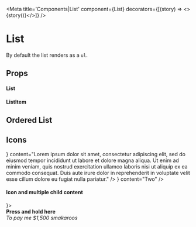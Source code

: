 

<Meta title='Components|List' component={List} decorators={[(story) => <><ComponentProgress ticketID={ticketID} />{story()}</>]} />

# List
By default the list renders as a `ul`.
<Preview>
  <Story name="unordered">
    <List>
      <ListItem content="Lorem ipsum dolor sit amet, consectetur adipiscing elit, sed do eiusmod tempor incididunt ut labore et dolore magna aliqua. Ut enim ad minim veniam, quis nostrud exercitation ullamco laboris nisi ut aliquip ex ea commodo consequat. Duis aute irure dolor in reprehenderit in voluptate velit esse cillum dolore eu fugiat nulla pariatur." />
      <ListItem content="Two" />
    </List>
  </Story>
</Preview>

## Props
#### List
<Props of={List} />

#### ListItem
<Props of={ListItem} />

## Ordered List
<Preview>
  <Story name="ordered">
    <List type="ordered">
      <ListItem content="One" />
      <ListItem content="Two" />
    </List>
  </Story>
</Preview>

## Icons
<Preview>
  <Story name="icons">
    <List>
      <ListItem icon={<Done color="mediumaquamarine" />} content="Lorem ipsum dolor sit amet, consectetur adipiscing elit, sed do eiusmod tempor incididunt ut labore et dolore magna aliqua. Ut enim ad minim veniam, quis nostrud exercitation ullamco laboris nisi ut aliquip ex ea commodo consequat. Duis aute irure dolor in reprehenderit in voluptate velit esse cillum dolore eu fugiat nulla pariatur." />
      <ListItem icon={<Done color="mediumaquamarine" />} content="Two" />
    </List>
  </Story>
</Preview>

#### Icon and multiple child content
<Preview>
  <Story name="icon with multiple child content">
    <List>
      <ListItem icon={<Fingerprint size="50px" />}>
        <div>
          <strong>Press and hold here</strong>
        </div>
        <em>To pay me $1,500 smakaroos</em>
      </ListItem>
    </List>
  </Story>
</Preview>
